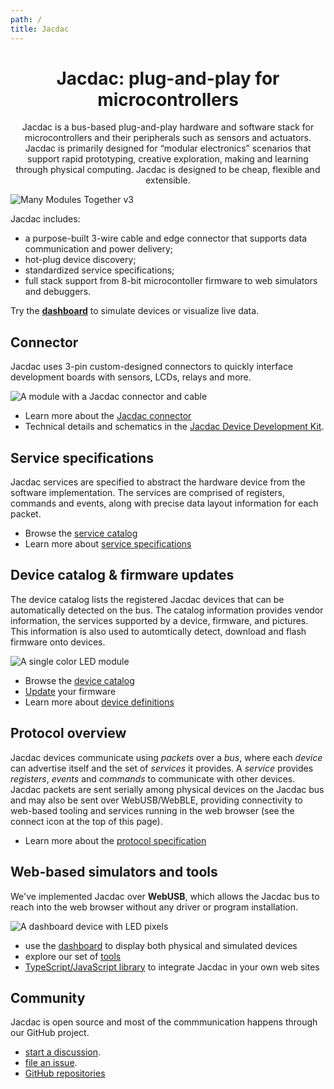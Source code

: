 ```yaml
---
path: /
title: Jacdac
---
```


<h1 align="center">
  Jacdac: plug-and-play for microcontrollers
</h1>

<p align="center">
Jacdac is a bus-based plug-and-play hardware and software stack for microcontrollers and their peripherals such as sensors and actuators. Jacdac is primarily designed for “modular electronics” scenarios that support rapid prototyping, creative exploration, making and learning through physical computing. Jacdac     is designed to be cheap, flexible and extensible.
</p>

![Many Modules Together v3](https://user-images.githubusercontent.com/71759622/117645536-9e062600-b182-11eb-8b3a-813e24b9cba6.png)

Jacdac includes:

* a purpose-built 3-wire cable and edge connector that supports data communication and power delivery;
* hot-plug device discovery;
* standardized service specifications;
* full stack support from 8-bit microcontoller firmware to web simulators and debuggers.

Try the **[dashboard](/dashboard/)** to simulate devices or visualize live data.

## Connector

Jacdac uses 3-pin custom-designed connectors to quickly interface development boards with sensors, LCDs, relays and more.  

![A module with a Jacdac connector and cable](/images/mechanicalclickconnector.png)

* Learn more about the [Jacdac connector](/connector)
* Technical details and schematics in the [Jacdac Device Development Kit](https://github.com/microsoft/jacdac-ddk/tree/main/connector).

## Service specifications

Jacdac services are specified to abstract the hardware device from the software implementation.
The services are comprised of registers, commands and events, along with precise data layout information
for each packet.

* Browse the [service catalog](/services/)
* Learn more about [service specifications](/reference/service-specification/)

## Device catalog & firmware updates

The device catalog lists the registered Jacdac devices that can be automatically detected on the bus. 
The catalog information provides vendor information, the services supported by a device, 
firmware, and pictures. This information is also used to automtically detect, download and flash
firmware onto devices.

![A single color LED module](/images/jacdacsinglergbledmodule.png)

* Browse the [device catalog](/devices/)
* [Update](/tools/updater/) your firmware
* Learn more about [device definitions](/reference/device-definition/)

## Protocol overview

Jacdac devices communicate using *packets* over a *bus*, where each *device* can advertise itself 
and the set of *services* it provides. 
A *service* provides *registers*, *events* and *commands* to communicate with other devices.
Jacdac packets are sent serially among physical devices on the Jacdac bus
and may also be sent over WebUSB/WebBLE, 
providing connectivity to web-based tooling and services running in the web browser
(see the connect icon at the top of this page).

* Learn more about the [protocol specification](/reference/protocol/)

## Web-based simulators and tools

We've implemented Jacdac over **WebUSB**, which allows the Jacdac bus to reach into
the web browser without any driver or program installation. 

![A dashboard device with LED pixels](/images/dashboardlight.png)

* use the [dashboard](/dashboard/) to display both physical and simulated devices
* explore our set of [tools](/tools/)
* [TypeScript/JavaScript library](/clients/web) to integrate Jacdac in your own web sites

## Community

Jacdac is open source and 
most of the commmunication happens through our GitHub project.

* [start a discussion](https://github.com/microsoft/jacdac/discussions).
* [file an issue](https://github.com/microsoft/jacdac/issues).
* [GitHub repositories](/github/)
